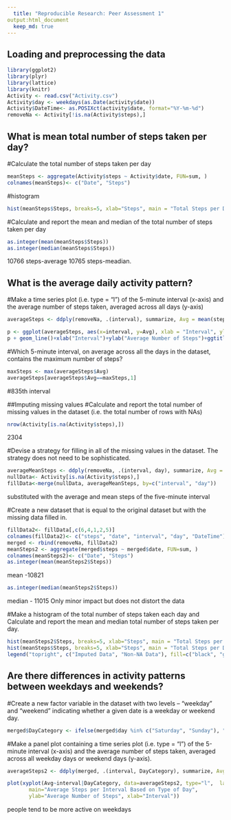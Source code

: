 ```yaml
---
  title: "Reproducible Research: Peer Assessment 1"
output:html_document
  keep_md: true
---
```

## Loading and preprocessing the data
```r
library(ggplot2)
library(plyr)
library(lattice) 
library(knitr)
Activity <- read.csv("Activity.csv")
Activity$day <- weekdays(as.Date(activity$date))
Activity$DateTime<- as.POSIXct(activity$date, format="%Y-%m-%d")
removeNa <- Activity[!is.na(Activity$steps),]
```

## What is mean total number of steps taken per day?
#Calculate the total number of steps taken per day
```r
meanSteps <- aggregate(Activity$steps ~ Activity$date, FUN=sum, )
colnames(meanSteps)<- c("Date", "Steps")
```
#histogram
```r
hist(meanSteps$Steps, breaks=5, xlab="Steps", main = "Total Steps per Day")
```
#Calculate and report the mean and median of the total number of steps taken per day
```r
as.integer(mean(meanSteps$Steps))
as.integer(median(meanSteps$Steps))
```
10766 steps-average
10765 steps-meadian.


## What is the average daily activity pattern?

#Make a time series plot (i.e. type = "l") of the 5-minute interval (x-axis) and the average number of steps taken, averaged across all days (y-axis)
```r
averageSteps <- ddply(removeNa, .(interval), summarize, Avg = mean(steps))

p <- ggplot(averageSteps, aes(x=interval, y=Avg), xlab = "Interval", ylab="Average Number of Steps")
p + geom_line()+xlab("Interval")+ylab("Average Number of Steps")+ggtitle("Average Number of Steps per five-minute Interval")
```
#Which 5-minute interval, on average across all the days in the dataset, contains the maximum number of steps?
```r
maxSteps <- max(averageSteps$Avg)
averageSteps[averageSteps$Avg==maxSteps,1]
```
#835th interval


##Imputing missing values
#Calculate and report the total number of missing values in the dataset (i.e. the total number of rows with NAs)
```r
nrow(Activity[is.na(Activity$steps),])
```
2304

#Devise a strategy for filling in all of the missing values in the dataset. The strategy does not need to be sophisticated. 
```r
averageMeanSteps <- ddply(removeNa, .(interval, day), summarize, Avg = mean(steps))
nullData<- Activity[is.na(Activity$steps),]
fillData<-merge(nullData, averageMeanSteps, by=c("interval", "day"))
```
substituted with the average and mean steps of the five-minute interval


#Create a new dataset that is equal to the original dataset but with the missing data filled in.
```r
fillData2<- fillData[,c(6,4,1,2,5)]
colnames(fillData2)<- c("steps", "date", "interval", "day", "DateTime")
merged <- rbind(removeNa, fillData2)
meanSteps2 <- aggregate(merged$steps ~ merged$date, FUN=sum, )
colnames(meanSteps2)<- c("Date", "Steps")
as.integer(mean(meanSteps2$Steps))
```
mean -10821
```r
as.integer(median(meanSteps2$Steps))
```
median - 11015
Only minor impact but does not distort the data

#Make a histogram of the total number of steps taken each day and Calculate and report the mean and median total number of steps taken per day.
```r
hist(meanSteps2$Steps, breaks=5, xlab="Steps", main = "Total Steps per Day with Imputed Data", col="Black")
hist(meanSteps$Steps, breaks=5, xlab="Steps", main = "Total Steps per Day with Imouted Data", col="Grey", add=T)
legend("topright", c("Imputed Data", "Non-NA Data"), fill=c("black", "grey") )
```

## Are there differences in activity patterns between weekdays and weekends?

#Create a new factor variable in the dataset with two levels – “weekday” and “weekend” indicating whether a given date is a weekday or weekend day.
```r

merged$DayCategory <- ifelse(merged$day %in% c("Saturday", "Sunday"), "Weekend", "Weekday")
```
#Make a panel plot containing a time series plot (i.e. type = "l") of the 5-minute interval (x-axis) and the average number of steps taken, averaged across all weekday days or weekend days (y-axis).
```r
averageSteps2 <- ddply(merged, .(interval, DayCategory), summarize, Avg = mean(steps))

plot(xyplot(Avg~interval|DayCategory, data=averageSteps2, type="l",  layout = c(1,2),
       main="Average Steps per Interval Based on Type of Day", 
       ylab="Average Number of Steps", xlab="Interval"))

```
people tend to be more active on weekdays
